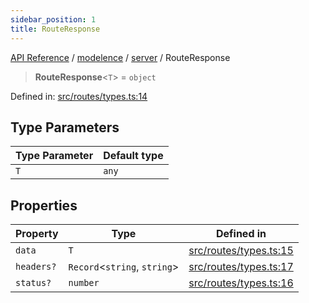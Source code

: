 ```yaml
---
sidebar_position: 1
title: RouteResponse
---
```


[API Reference](/api-reference/modelence/server/type-aliases/../../../index) / [modelence](/api-reference/modelence/server/type-aliases/../../index) / [server](/api-reference/modelence/server/type-aliases/../index) / RouteResponse

> **RouteResponse**\<`T`\> = `object`

Defined in: [src/routes/types.ts:14](https://github.com/modelence/modelence/blob/1e944710d976ab6b4f27315125c56e7e2853136b/packages/modelence/src/routes/types.ts#L14)

## Type Parameters

| Type Parameter | Default type |
| ------ | ------ |
| `T` | `any` |

## Properties

| Property | Type | Defined in |
| ------ | ------ | ------ |
| <a id="data"></a> `data` | `T` | [src/routes/types.ts:15](https://github.com/modelence/modelence/blob/1e944710d976ab6b4f27315125c56e7e2853136b/packages/modelence/src/routes/types.ts#L15) |
| <a id="headers"></a> `headers?` | `Record`\<`string`, `string`\> | [src/routes/types.ts:17](https://github.com/modelence/modelence/blob/1e944710d976ab6b4f27315125c56e7e2853136b/packages/modelence/src/routes/types.ts#L17) |
| <a id="status"></a> `status?` | `number` | [src/routes/types.ts:16](https://github.com/modelence/modelence/blob/1e944710d976ab6b4f27315125c56e7e2853136b/packages/modelence/src/routes/types.ts#L16) |
